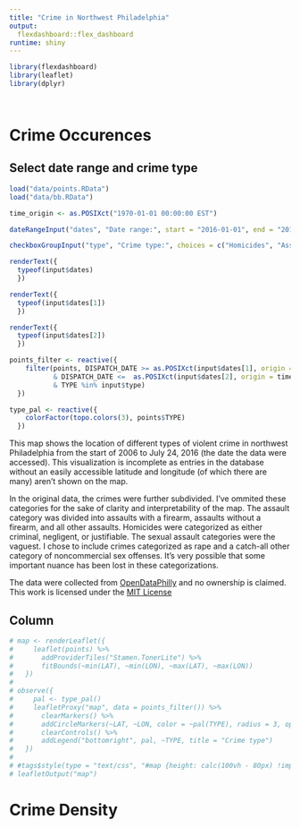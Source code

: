 ```yaml
---
title: "Crime in Northwest Philadelphia"
output: 
  flexdashboard::flex_dashboard
runtime: shiny
---
```


```r
library(flexdashboard)
library(leaflet)
library(dplyr)




```

Crime Occurences
================

Select date range and crime type {.sidebar}
-------------------------------------------

```r
load("data/points.RData")
load("data/bb.RData")

time_origin <- as.POSIXct("1970-01-01 00:00:00 EST")

dateRangeInput("dates", "Date range:", start = "2016-01-01", end = "2016-07-24", min = "2006-01-01", max = "2016-07-24", startview = "year", separator = "to")

checkboxGroupInput("type", "Crime type:", choices = c("Homicides", "Assaults", "Sexual assaults"), selected = "Homicides")

renderText({
  typeof(input$dates)
  })

renderText({
  typeof(input$dates[1])
  })

renderText({
  typeof(input$dates[2])
  })

points_filter <- reactive({
    filter(points, DISPATCH_DATE >= as.POSIXct(input$dates[1], origin = time_origin)
           & DISPATCH_DATE <=  as.POSIXct(input$dates[2], origin = time_origin)
           & TYPE %in% input$type)
  })

type_pal <- reactive({
    colorFactor(topo.colors(3), points$TYPE)
  })
```

This map shows the location of different types of violent crime in northwest
Philadelphia from the start of 2006 to July 24, 2016 (the date the data were
accessed). This visualization is incomplete as entries in the database without
an easily accessible latitude and longitude (of which there are many) aren't
shown on the map.

In the original data, the crimes were further subdivided. I've ommited these
categories for the sake of clarity and interpretability of the map. The assault
category was divided into assaults with a firearm, assaults without a firearm,
and all other assaults. Homicides were categorized as either criminal,
negligent, or justifiable. The sexual assault categories were the vaguest. I
chose to include crimes categorized as rape and a catch-all other category of
noncommercial sex offenses. It's very possible that some important nuance has
been lost in these categorizations.

The data were collected from
[OpenDataPhilly](https://www.opendataphilly.org/dataset/crime-incidents) and no 
ownership is claimed. This work is licensed under the [MIT
License](https://opensource.org/licenses/MIT)

Column
-------

```r
# map <- renderLeaflet({
#     leaflet(points) %>%
#       addProviderTiles("Stamen.TonerLite") %>%
#       fitBounds(~min(LAT), ~min(LON), ~max(LAT), ~max(LON))
#   })
# 
# observe({
#     pal <- type_pal()
#     leafletProxy("map", data = points_filter()) %>%
#       clearMarkers() %>%
#       addCircleMarkers(~LAT, ~LON, color = ~pal(TYPE), radius = 3, opacity = 1) %>%
#       clearControls() %>%
#       addLegend("bottomright", pal, ~TYPE, title = "Crime type")
#   })
# 
# #tags$style(type = "text/css", "#map {height: calc(100vh - 80px) !important;}")
# leafletOutput("map")


```

Crime Density
=============
